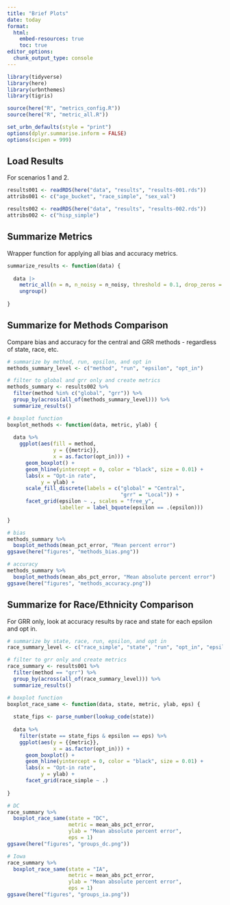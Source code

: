 ```yaml
---
title: "Brief Plots"
date: today
format: 
  html:
    embed-resources: true
    toc: true
editor_options: 
  chunk_output_type: console
---
```


```r
library(tidyverse)
library(here)
library(urbnthemes)
library(tigris)

source(here("R", "metrics_config.R"))
source(here("R", "metric_all.R"))

set_urbn_defaults(style = "print")
options(dplyr.summarise.inform = FALSE)
options(scipen = 999)
```

## Load Results

For scenarios 1 and 2.

```r
results001 <- readRDS(here("data", "results", "results-001.rds"))
attribs001 <- c("age_bucket", "race_simple", "sex_val")

results002 <- readRDS(here("data", "results", "results-002.rds"))
attribs002 <- c("hisp_simple")
```

## Summarize Metrics

Wrapper function for applying all bias and accuracy metrics.

```r
summarize_results <- function(data) {
  
  data |>
    metric_all(n = n, n_noisy = n_noisy, threshold = 0.1, drop_zeros = TRUE) |>
    ungroup()
  
}
```

## Summarize for Methods Comparison

Compare bias and accuracy for the central and GRR methods - regardless of state, race, etc.

```r
# summarize by method, run, epsilon, and opt in
methods_summary_level <- c("method", "run", "epsilon", "opt_in")

# filter to global and grr only and create metrics
methods_summary <- results002 %>%
  filter(method %in% c("global", "grr")) %>%
  group_by(across(all_of(methods_summary_level))) %>%
  summarize_results()
```

```r
# boxplot function
boxplot_methods <- function(data, metric, ylab) {
  
  data %>%
    ggplot(aes(fill = method, 
               y = {{metric}}, 
               x = as.factor(opt_in))) +
      geom_boxplot() +
      geom_hline(yintercept = 0, color = "black", size = 0.01) +
      labs(x = "Opt-in rate",
           y = ylab) +
      scale_fill_discrete(labels = c("global" = "Central", 
                                     "grr" = "Local")) +
      facet_grid(epsilon ~ ., scales = "free_y", 
                 labeller = label_bquote(epsilon == .(epsilon)))
  
}
```

```r
# bias
methods_summary %>%
  boxplot_methods(mean_pct_error, "Mean percent error")
ggsave(here("figures", "methods_bias.png"))
```

```r
# accuracy
methods_summary %>%
  boxplot_methods(mean_abs_pct_error, "Mean absolute percent error")
ggsave(here("figures", "methods_accuracy.png"))
```

## Summarize for Race/Ethnicity Comparison

For GRR only, look at accuracy results by race and state for each epsilon and opt in.

```r
# summarize by state, race, run, epsilon, and opt in
race_summary_level <- c("race_simple", "state", "run", "opt_in", "epsilon")

# filter to grr only and create metrics
race_summary <- results001 %>%
  filter(method == "grr") %>%
  group_by(across(all_of(race_summary_level))) %>%
  summarize_results()
```

```r
# boxplot function
boxplot_race_same <- function(data, state, metric, ylab, eps) {
  
  state_fips <- parse_number(lookup_code(state))
  
  data %>%
    filter(state == state_fips & epsilon == eps) %>%
    ggplot(aes(y = {{metric}}, 
               x = as.factor(opt_in))) +
      geom_boxplot() +
      geom_hline(yintercept = 0, color = "black", size = 0.01) +
      labs(x = "Opt-in rate",
           y = ylab) +
      facet_grid(race_simple ~ .)
  
}
```

```r
# DC
race_summary %>%
  boxplot_race_same(state = "DC",
                    metric = mean_abs_pct_error,
                    ylab = "Mean absolute percent error",
                    eps = 1)
ggsave(here("figures", "groups_dc.png"))
```

```r
# Iowa
race_summary %>%
  boxplot_race_same(state = "IA",
                    metric = mean_abs_pct_error,
                    ylab = "Mean absolute percent error",
                    eps = 1)
ggsave(here("figures", "groups_ia.png"))
```
